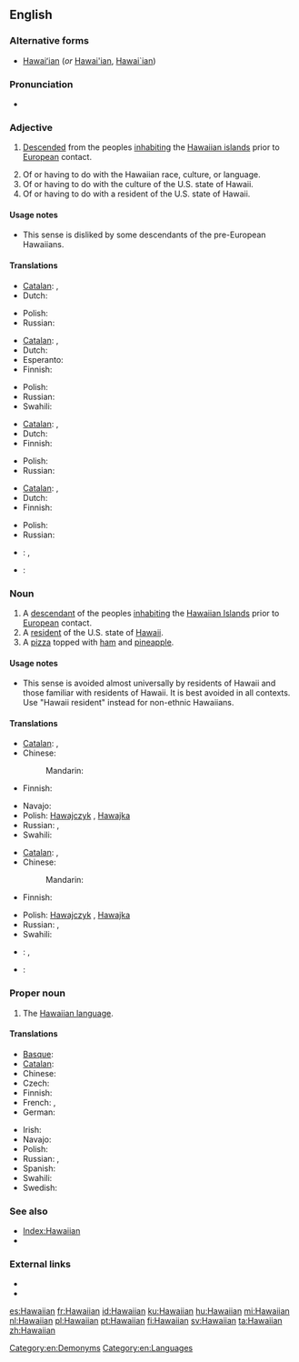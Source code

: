 ==English==

===Alternative forms===
* [[Hawaiʻian]] (''or'' [[Hawai'ian]], [[Hawai`ian]])

===Pronunciation===
* {{SAMPA|[h@"waI@n]}}

===Adjective===
{{en-adj|-}}

# {{of a person}} [[descend|Descended]] from the peoples [[inhabiting]] the [[Hawaiian islands]] prior to [[European]] contact.
# Of or having to do with the Hawaiian race, culture, or language.
# Of or having to do with the culture of the U.S. state of Hawaii.
# Of or having to do with a resident of the U.S. state of Hawaii.

====Usage notes====
* {{sense|of a resident of Hawaii}} This sense is disliked by some descendants of the pre-European Hawaiians.

====Translations====
{{trans-top|descended from the peoples inhabiting the Hawaiian islands prior to European contact}}
* [[Catalan]]: {{t-|ca|hawaià|m}}, {{t-|ca|hawaiana|f}}
* Dutch: {{t+|nl|Hawaïaans}}
{{trans-mid}}
* Polish: {{t+|pl|hawajski|m}}
* Russian: {{t+|ru|гавайский|tr=gavájskij}}
{{trans-bottom}}

{{trans-top|of or having to do with the Hawaiian race, culture, or language}}
* [[Catalan]]: {{t-|ca|hawaià|m}}, {{t-|ca|hawaiana|f}}
* Dutch: {{t+|nl|Hawaïaans}}
* Esperanto: {{t|eo|havaja}}
* Finnish: {{t+|fi|havaijilainen}}
{{trans-mid}}
* Polish: {{t+|pl|hawajski|m}}
* Russian: {{t+|ru|гавайский|tr=gavájskij}}
* Swahili: {{t|sw|-a Kihawai}}
{{trans-bottom}}

{{trans-top|of or having to do with the culture of the U.S. state of Hawaii}}
* [[Catalan]]: {{t-|ca|hawaià|m}}, {{t-|ca|hawaiana|f}}
* Dutch: {{t+|nl|Hawaïaans}}
* Finnish: {{t+|fi|havaijilainen}}
{{trans-mid}}
* Polish: {{t+|pl|hawajski|m}}
* Russian: {{t+|ru|гавайский|tr=gavájskij}}
{{trans-bottom}}

{{trans-top|of or having to do with a resident of the U.S. state of Hawaii}}
* [[Catalan]]: {{t-|ca|hawaià|m}}, {{t-|ca|hawaiana|f}}
* Dutch: {{t+|nl|Hawaïaans}}
* Finnish: {{t+|fi|havaijilainen}}
{{trans-mid}}
* Polish: {{t+|pl|hawajski|m}}
* Russian: {{t+|ru|гавайский|tr=gavájskij}}
{{trans-bottom}}

{{checktrans-top}}
* {{ttbc|fr}}: {{t+|fr|hawaïen|m}}, {{t+|fr|hawaiien|m}}
* {{ttbc|de}}: {{t-|de|hawaiianisch}}
{{trans-bottom}}

===Noun===
{{en-noun}}

# A [[descendant]] of the peoples [[inhabiting]] the [[w:Hawaiian Islands|Hawaiian Islands]] prior to [[European]] contact.
# A [[resident]] of the U.S. state of [[Hawaii]].
# A [[pizza]] topped with [[ham]] and [[pineapple]].

====Usage notes====
* {{sense|a resident of Hawaii}} This sense is avoided almost universally by residents of Hawaii and those familiar with residents of Hawaii. It is best avoided in all contexts. Use "Hawaii resident" instead for non-ethnic Hawaiians.

====Translations====
{{trans-top|a descendant of the peoples inhabiting the Hawaiian Islands prior to European contact}}
* [[Catalan]]: {{t-|ca|hawaià|m}}, {{t-|ca|hawaiana|f}}
* Chinese:
*: Mandarin: {{t|zh|夏威夷人|tr=Xiàwēiyí rén|sc=Hani}}
* Finnish: {{t+|fi|havaijilainen}}
{{trans-mid}}
* Navajo: {{tø|nv|Hawáai Dineʼé}}
* Polish: [[Hawajczyk]] {{m}}, [[Hawajka]] {{f}}
* Russian: {{t|ru|гаваец|m|tr=gavájec}},  {{t|ru|гавайка|f|tr=gavájka}}
* Swahili: {{t|sw|Mhawai}}
{{trans-bottom}}

{{trans-top|a resident of the U.S. state of Hawaii}}
* [[Catalan]]: {{t-|ca|hawaià|m}}, {{t-|ca|hawaiana|f}}
* Chinese:
*: Mandarin: {{t|zh|夏威夷人|tr=Xiàwēiyí rén|sc=Hani}}
* Finnish: {{t+|fi|havaijilainen}}
{{trans-mid}}
* Polish: [[Hawajczyk]] {{m}}, [[Hawajka]] {{f}}
* Russian: {{t|ru|гаваец|m|tr=gavájec}},  {{t|ru|гавайка|f|tr=gavájka}}
* Swahili: {{t|sw|Mhawai}}
{{trans-bottom}}

{{checktrans-top}}

* {{ttbc|fr}}: {{t+|fr|Hawaïen|m}}, {{t+|fr|Hawaiien|m}}
* {{ttbc|de}}: {{t|de|Hawaiianer|m}}
{{trans-bottom}}

===Proper noun===
{{en-proper noun}}

# The [[Hawaiian language]].

====Translations====
{{trans-top|Hawaiian language}}
* [[Basque]]: {{t|eu|hawaiera|xs=Basque}}
* [[Catalan]]: {{t-|ca|hawaià|m}}
* Chinese: {{t|cmn|夏威夷语|tr=Xiàwēiyí yǔ|sc=Hani}}
* Czech: {{t-|cs|havajština|f}}
* Finnish: {{t+|fi|havaiji}}
* French: {{t+|fr|hawaïen|m}},  {{t+|fr|hawaiien|m}}
* German: {{t+|de|Hawaiianisch|n}}
{{trans-mid}}
* Irish: {{t-|ga|Haváis|xs=Irish}}
* Navajo: {{tø|nv|Hawáai Dineʼé bizaad}}
* Polish: {{t+|pl|hawajski|m}}
* Russian: {{t|ru|гавайский язык|m|tr=gavájskij jazýk}},  {{t+|ru|гавайский|m|tr=gavájskij}}
* Spanish: {{t+|es|hawaiano|m}}
* Swahili: {{t|sw|Kihawai}}
* Swedish: {{t+|sv|hawaiiska}}
{{trans-bottom}}

===See also===
* [[Index:Hawaiian]]
* {{langcat}}

===External links===
* {{pedialite}}
* {{ISO 639|link=ethnologue|3code= haw}}

[[Category:en:Demonyms]]
[[Category:en:Languages]]

[[es:Hawaiian]]
[[fr:Hawaiian]]
[[id:Hawaiian]]
[[ku:Hawaiian]]
[[hu:Hawaiian]]
[[mi:Hawaiian]]
[[nl:Hawaiian]]
[[pl:Hawaiian]]
[[pt:Hawaiian]]
[[fi:Hawaiian]]
[[sv:Hawaiian]]
[[ta:Hawaiian]]
[[zh:Hawaiian]]